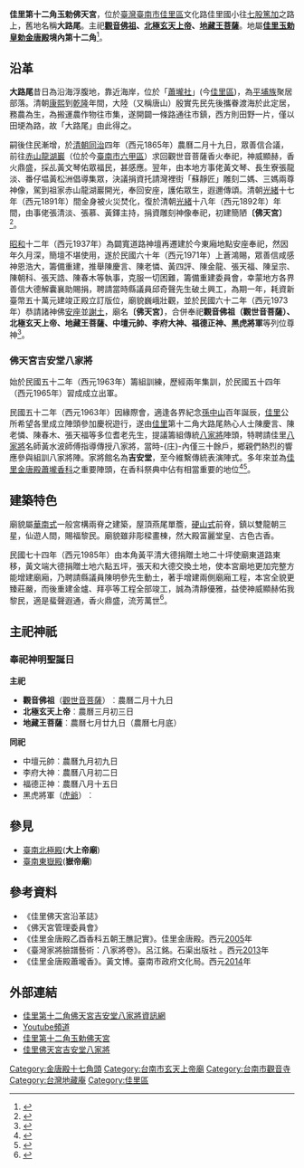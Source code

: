 {{noteTA
|G1=姓氏
}}
{{東亞廟宇
| name = 第十二角大路尾玉勅佛天宮
| img = File:佳里佛天宮現貌.jpg
| img_capt = 
| image_width = 300px
|formername= 
|level = 
|class = 寺廟
| location = [[臺南市|臺南市]][[佳里區|佳里區]]安西里文化路六百七十二號
| god = '''觀音佛祖、北極玄天上帝、地藏王菩薩'''
| type = 
| struct = 
| open_year = [[同治|清朝同治]]四年（西元1865年）
| cere_date = 
|}}
'''佳里第十二角玉勅佛天宮'''，位於[[臺灣|臺灣]][[臺南市|臺南市]][[佳里區|佳里區]]文化路佳里國小往[[七股|七股]][[篤加|篤加]]之路上，舊地名稱'''大路尾'''。主祀'''[[觀音佛祖|觀音佛祖]]、[[北極玄天上帝|北極玄天上帝]]、[[地藏王菩薩|地藏王菩薩]]'''。地屬'''[[佳里金唐殿|佳里玉勅皇勅金唐殿]]境內第十二角'''<ref name="刈香轄境">{{cite book |title= 國定三級古蹟佳里金唐殿  |author=刈香轄境 }}</ref>。

==沿革==

'''大路尾'''昔日為沿海浮腹地，靠近海岸，位於「[[佳里區|蕭壠社]]」(今[[佳里區|佳里區]])，為[[平埔族|平埔族]]聚居部落。清朝[[康熙|康熙]]到[[乾隆|乾隆]]年間，大陸（又稱唐山）殷實先民先後攜眷渡海於此定居，務農為生，為搬運農作物往市集，遂開闢一條路通往市鎮，西方則田野一片，僅以田埂為路，故「大路尾」由此得之。

嗣後住民漸增，於[[同治|清朝同治]]四年（西元1865年）農曆二月十九日，眾善信合議，前往[[赤山龍湖巖|赤山龍湖巖]]（位於今[[臺南市|臺南市]][[六甲區|六甲區]]）求回觀世音菩薩香火奉祀，神威顯赫，香火鼎盛，採乩黃文琴佑眾福民，甚感應。翌年，由本地方事佬黃文琴、長生寮張龍淡、番仔塭黃松洲倡導集眾，決議捐資托請灣裡街「蘇靜匠」雕刻二媽、三媽兩尊神像，駕到祖家赤山龍湖巖開光，奉回安座，護佑眾生，遐邇傳頌。清朝[[光緒|光緒]]十七年（西元1891年）間金身被火災焚化，復於清朝[[光緒|光緒]]十八年（西元1892年）年間，由事佬張清淡、張慕、黃鐸主持，捐資雕刻神像奉祀，初建簡陋'''〔佛天宮〕'''<ref name="佳里佛天宮沿革誌">{{cite book |title= 佳里佛天宮沿革誌|publisher=佛天宮管理委員會  }}</ref>。

[[裕仁天皇|昭和]]十二年（西元1937年）為闢寬道路神壇再遷建於今東廂地點安座奉祀，然因年久月深，簡壇不堪使用，遂於民國六十年（西元1971年）上蒼鴻賜，眾善信咸感神恩浩大，籌備重建，推舉陳慶言、陳老憐、黃四評、陳金龍、張天福、陳呈宗、陳朝科、張天誥、陳春木等執事，克服一切困難，籌備重建委員會，幸蒙地方各界善信大德解囊襄助賜捐，聘請當時縣議員邱奇聲先生破土興工，為期一年，耗資新臺幣五十萬元建竣正殿立訂版位，廟貌巍峨壯觀，並於民國六十二年（西元1973年）恭請諸神佛[[安座|安座]]並[[謝土|謝土]]，廟名'''〔佛天宮〕'''，合併奉祀'''觀音佛祖（觀世音菩薩）、北極玄天上帝、地藏王菩薩、中壇元帥、李府大神、福德正神、黑虎將軍'''等列位尊神<ref name="佳里佛天宮沿革誌">{{cite book |title= 佳里佛天宮沿革誌|publisher=佛天宮管理委員會  }}</ref>。

===佛天宮吉安堂八家將===

始於民國五十二年（西元1963年）籌組訓練，歷經兩年集訓，於民國五十四年（西元1965年）習成成立出軍。

民國五十二年（西元1963年）因緣際會，適逢各界紀念[[孫中山|孫中山]]百年誕辰，[[佳里|佳里]]公所希望各里成立陣頭參加慶祝遊行，遂由[[佳里|佳里]]第十二角大路尾熱心人士陳慶言、陳老憐、陳春木、張天福等多位耆老先生，提議籌組傳統[[八家將|八家將]]陣頭，特聘請佳里[[八家將|八家將]]名師黃水波師傅指導傳授八家將，當時-{庄}-內僅三十餘戶，鄉親們熱烈的響應參與組訓八家將陣。家將館名為'''吉安堂'''，至今維繫傳統表演陣式。多年來並為[[蕭壠香|佳里金唐殿蕭壠香科]]之重要陣頭，在香科祭典中佔有相當重要的地位<ref name="佳里金唐殿蕭壠香">{{cite book |title= 佳里金唐殿蕭壠香|publisher=臺南市政府文化局  }}</ref><ref name="南灜文獻">{{cite book |title= 南灜文獻 |author=|publisher=臺南縣政府文化局 }}</ref>。

==建築特色==

廟貌屬[[華南式|華南式]]一般宮構兩脊之建築，屋頂燕尾單簷，[[硬山式|硬山式]]前脊，鎮以雙龍朝三星，仙遊人間，賜福黎民。廟貌雖非彫樑畫棟，然大殿富麗堂皇、古色古香。

民國七十四年（西元1985年）由本角黃平清大德捐贈土地二十坪使廟東道路東移，黃文端大德捐贈土地六點五坪，張天和大德交換土地，使本宮廟地更加完整方能增建廟廂，乃聘請縣議員陳明參先生動土，著手增建兩側廟廂工程，本宮全貌更臻莊嚴，而後重建金爐、拜亭等工程全部竣工，誠為清靜優雅，益使神威顯赫佑我黎民，適是蜚聲遐通，香火鼎盛，流芳萬世<ref name="佳里佛天宮沿革誌">{{cite book |title= 佳里佛天宮沿革誌|publisher=佛天宮管理委員會  }}</ref>。

==主祀神祇==
===奉祀神明聖誕日===
'''主祀'''
*'''觀音佛祖'''（[[觀世音菩薩|觀世音菩薩]]）︰農曆二月十九日
*'''北極玄天上帝'''︰農曆三月初三日
*'''地藏王菩薩'''︰農曆七月廿九日（農曆七月底）
'''同祀'''
*中壇元帥︰農曆九月初九日
*李府大神︰農曆八月初二日
*福德正神︰農曆八月十五日
*黑虎將軍（[[虎爺|虎爺]]）︰

==參見==

*[[臺南北極殿|臺南北極殿]]('''大上帝廟''')
*[[臺南東嶽殿|臺南東嶽殿]]('''嶽帝廟''')

==參考資料==

{{reflist}}
* 《佳里佛天宮沿革誌》
* 《佛天宮管理委員會》
* 《佳里金唐殿乙酉香科五朝王醮記實》。佳里金唐殿。西元[[2005|2005]]年
* 《臺灣家將臉譜藝術：八家將卷》。呂江銘。石渠出版社 。西元[[2013|2013]]年
* 《佳里金唐殿蕭壠香》。黃文博。臺南市政府文化局。西元[[2014|2014]]年

==外部連結==
{{commons category|Jiali Futian Temple}}
*[https://web.archive.org/web/20130829003202/http://fotian.jiali-temple.com/ 佳里第十二角佛天宮吉安堂八家將資訊網]
*[http://www.youtube.com/user/et016014 Youtube頻道]
*[http://www.facebook.com/JiaLi12th.FoTianGong 佳里第十二角玉勅佛天宮]
*[http://www.facebook.com/JiaLi12th.JiAnTang 佳里佛天宮吉安堂八家將] {{Wayback|url=http://www.facebook.com/JiaLi12th.JiAnTang |date=20201211103554 }}

{{coord|23.163232|120.165273|type:landmark_source:enwiki-googlemaplink|display=title}}
[[Category:金唐殿十七角頭|Category:金唐殿十七角頭]]
[[Category:台南市玄天上帝廟|Category:台南市玄天上帝廟]]
[[Category:台南市觀音寺|Category:台南市觀音寺]]
[[Category:台灣地藏庵|Category:台灣地藏庵]]
[[Category:佳里區|Category:佳里區]]